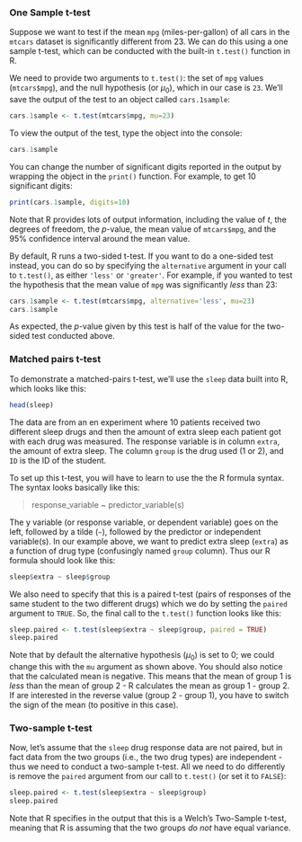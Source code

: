 ### One Sample t-test

Suppose we want to test if the mean `mpg` (miles-per-gallon) of all cars in the `mtcars` dataset is significantly different from 23. We can do this using a one sample t-test, which can be conducted with the built-in `t.test()` function in R.

We need to provide two arguments to `t.test()`: the set of `mpg` values (`mtcars$mpg`), and the null hypothesis (or $\mu_0$), which in our case is `23`. We'll save the output of the test to an object called `cars.1sample`:

```r
cars.1sample <- t.test(mtcars$mpg, mu=23)
```

To view the output of the test, type the object into the console:

```r
cars.1sample
```

You can change the number of significant digits reported in the output by wrapping the object in the `print()` function. For example, to get 10 significant digits:

```r
print(cars.1sample, digits=10)
```

Note that R provides lots of output information, including the value of *t*, the degrees of freedom, the *p*-value, the mean value of `mtcars$mpg`, and the 95% confidence interval around the mean value.

By default, R runs a two-sided t-test. If you want to do a one-sided test instead, you can do so by specifying the `alternative` argument in your call to `t.test()`, as either `'less'` or `'greater'`. For example, if you wanted to test the hypothesis that the mean value of `mpg` was significantly *less* than 23:

```r
cars.1sample <- t.test(mtcars$mpg, alternative='less', mu=23)
cars.1sample
```

As expected, the *p*-value given by this test is half of the value for the two-sided test conducted above.

### Matched pairs t-test

To demonstrate a matched-pairs t-test, we'll use the `sleep` data built into R, which looks like this:

```r
head(sleep)
```

The data are from an en experiment where 10 patients received two different sleep drugs and then the amount of extra sleep each patient got with each drug was measured. The response variable is in column `extra`, the amount of extra sleep. The column `group` is the drug used (1 or 2), and `ID` is the ID of the student. 

To set up this t-test, you will have to learn to use the the R formula syntax. The syntax looks basically like this:

> response_variable ~ predictor_variable(s)

The y variable (or response variable, or dependent variable) goes on the left, followed by a tilde (`~`), followed by the predictor or independent variable(s). In our example above, we want to predict extra sleep (`extra`) as a function of drug type (confusingly named `group` column). Thus our R formula should look like this:

```r
sleep$extra ~ sleep$group
```

We also need to specify that this is a paired t-test (pairs of responses of the same student to the two different drugs) which we do by setting the `paired` argument to `TRUE`. So, the final call to the `t.test()` function looks like this:

```r
sleep.paired <- t.test(sleep$extra ~ sleep$group, paired = TRUE)
sleep.paired
```

Note that by default the alternative hypothesis ($\mu_0$) is set to 0; we could change this with the `mu` argument as shown above. You should also notice that the calculated mean is negative. This means that the mean of group 1 is *less* than the mean of group 2 - R calculates the mean as group 1 - group 2. If are interested in the reverse value (group 2 - group 1), you have to switch the sign of the mean (to positive in this case).

### Two-sample t-test

Now, let's assume that the `sleep` drug response data are not paired, but in fact data from the two groups (i.e., the two drug types) are independent - thus we need to conduct a two-sample t-test. All we need to do differently is remove the `paired` argument from our call to `t.test()` (or set it to `FALSE`):

```r
sleep.paired <- t.test(sleep$extra ~ sleep$group)
sleep.paired
```

Note that R specifies in the output that this is a Welch's Two-Sample t-test, meaning that R is assuming that the two groups *do not* have equal variance.
